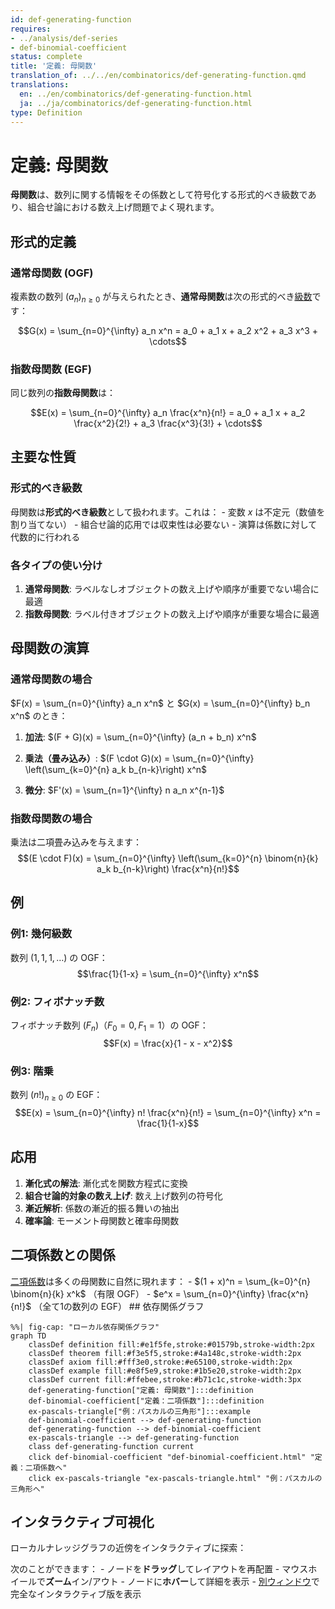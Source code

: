 ```yaml
---
id: def-generating-function
requires:
- ../analysis/def-series
- def-binomial-coefficient
status: complete
title: '定義: 母関数'
translation_of: ../../en/combinatorics/def-generating-function.qmd
translations:
  en: ../en/combinatorics/def-generating-function.html
  ja: ../ja/combinatorics/def-generating-function.html
type: Definition
---
```


# 定義: 母関数

**母関数**は、数列に関する情報をその係数として符号化する形式的べき級数であり、組合せ論における数え上げ問題でよく現れます。

## 形式的定義

### 通常母関数 (OGF)

複素数の数列 $(a_n)_{n \geq 0}$ が与えられたとき、**通常母関数**は次の形式的べき[級数](../analysis/def-series.qmd)です：

$$G(x) = \sum_{n=0}^{\infty} a_n x^n = a_0 + a_1 x + a_2 x^2 + a_3 x^3 + \cdots$$

### 指数母関数 (EGF)

同じ数列の**指数母関数**は：

$$E(x) = \sum_{n=0}^{\infty} a_n \frac{x^n}{n!} = a_0 + a_1 x + a_2 \frac{x^2}{2!} + a_3 \frac{x^3}{3!} + \cdots$$

## 主要な性質

### 形式的べき級数

母関数は**形式的べき級数**として扱われます。これは：
- 変数 $x$ は不定元（数値を割り当てない）
- 組合せ論的応用では収束性は必要ない
- 演算は係数に対して代数的に行われる

### 各タイプの使い分け

1. **通常母関数**: ラベルなしオブジェクトの数え上げや順序が重要でない場合に最適
2. **指数母関数**: ラベル付きオブジェクトの数え上げや順序が重要な場合に最適

## 母関数の演算

### 通常母関数の場合

$F(x) = \sum_{n=0}^{\infty} a_n x^n$ と $G(x) = \sum_{n=0}^{\infty} b_n x^n$ のとき：

1. **加法**: $(F + G)(x) = \sum_{n=0}^{\infty} (a_n + b_n) x^n$

2. **乗法（畳み込み）**: $(F \cdot G)(x) = \sum_{n=0}^{\infty} \left(\sum_{k=0}^{n} a_k b_{n-k}\right) x^n$

3. **微分**: $F'(x) = \sum_{n=1}^{\infty} n a_n x^{n-1}$

### 指数母関数の場合

乗法は二項畳み込みを与えます：
$$(E \cdot F)(x) = \sum_{n=0}^{\infty} \left(\sum_{k=0}^{n} \binom{n}{k} a_k b_{n-k}\right) \frac{x^n}{n!}$$

## 例

### 例1: 幾何級数

数列 $(1, 1, 1, \ldots)$ の OGF：
$$\frac{1}{1-x} = \sum_{n=0}^{\infty} x^n$$

### 例2: フィボナッチ数

フィボナッチ数列 $(F_n)$（$F_0 = 0, F_1 = 1$）の OGF：
$$F(x) = \frac{x}{1 - x - x^2}$$

### 例3: 階乗

数列 $(n!)_{n \geq 0}$ の EGF：
$$E(x) = \sum_{n=0}^{\infty} n! \frac{x^n}{n!} = \sum_{n=0}^{\infty} x^n = \frac{1}{1-x}$$

## 応用

1. **漸化式の解法**: 漸化式を関数方程式に変換
2. **組合せ論的対象の数え上げ**: 数え上げ数列の符号化
3. **漸近解析**: 係数の漸近的振る舞いの抽出
4. **確率論**: モーメント母関数と確率母関数

## 二項係数との関係

[二項係数](def-binomial-coefficient.qmd)は多くの母関数に自然に現れます：
- $(1 + x)^n = \sum_{k=0}^{n} \binom{n}{k} x^k$ （有限 OGF）
- $e^x = \sum_{n=0}^{\infty} \frac{x^n}{n!}$ （全て1の数列の EGF）
## 依存関係グラフ

```mermaid
%%| fig-cap: "ローカル依存関係グラフ"
graph TD
    classDef definition fill:#e1f5fe,stroke:#01579b,stroke-width:2px
    classDef theorem fill:#f3e5f5,stroke:#4a148c,stroke-width:2px
    classDef axiom fill:#fff3e0,stroke:#e65100,stroke-width:2px
    classDef example fill:#e8f5e9,stroke:#1b5e20,stroke-width:2px
    classDef current fill:#ffebee,stroke:#b71c1c,stroke-width:3px
    def-generating-function["定義: 母関数"]:::definition
    def-binomial-coefficient["定義：二項係数"]:::definition
    ex-pascals-triangle["例：パスカルの三角形"]:::example
    def-binomial-coefficient --> def-generating-function
    def-generating-function --> def-binomial-coefficient
    ex-pascals-triangle --> def-generating-function
    class def-generating-function current
    click def-binomial-coefficient "def-binomial-coefficient.html" "定義：二項係数へ"
    click ex-pascals-triangle "ex-pascals-triangle.html" "例：パスカルの三角形へ"
```

## インタラクティブ可視化

ローカルナレッジグラフの近傍をインタラクティブに探索：

::: {.graph-viz data-id="def-generating-function" data-width="700" data-height="500"}
:::

次のことができます：
- ノードを**ドラッグ**してレイアウトを再配置
- マウスホイールで**ズーム**イン/アウト
- ノードに**ホバー**して詳細を表示
- [別ウィンドウ](../../output/interactive/ja/def-generating-function.html){target="_blank"}で完全なインタラクティブ版を表示
